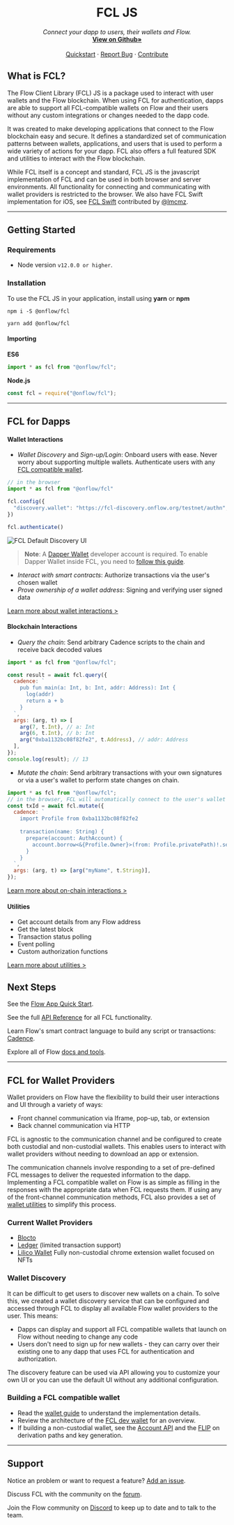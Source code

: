 <br />
<p align="center">
  <h1 align="center"> FCL JS</h1>
  <p align="center">
    <i>Connect your dapp to users, their wallets and Flow.</i>
    <br />
    <a href="https://github.com/onflow/fcl-js"><strong>View on Github»</strong></a>
    <br />
    <br />
    <a href="https://docs.onflow.org/fcl/tutorials/flow-app-quickstart/">Quickstart</a>
    ·
    <a href="https://github.com/onflow/fcl-js/issues">Report Bug</a>
    ·
    <a href="https://github.com/onflow/fcl-js/blob/master/CONTRIBUTING.md">Contribute</a>

  </p>
</p>

## What is FCL?

The Flow Client Library (FCL) JS is a package used to interact with user wallets and the Flow blockchain. When using FCL for authentication, dapps are able to support all FCL-compatible wallets on Flow and their users without any custom integrations or changes needed to the dapp code.

It was created to make developing applications that connect to the Flow blockchain easy and secure. It defines a standardized set of communication patterns between wallets, applications, and users that is used to perform a wide variety of actions for your dapp. FCL also offers a full featured SDK and utilities to interact with the Flow blockchain.

While FCL itself is a concept and standard, FCL JS is the javascript implementation of FCL and can be used in both browser and server environments. All functionality for connecting and communicating with wallet providers is restricted to the browser. We also have FCL Swift implementation for iOS, see [FCL Swift](https://github.com/zed-io/fcl-swift) contributed by [@lmcmz](https://github.com/lmcmz).

---
## Getting Started

### Requirements
-  Node version `v12.0.0 or higher`.

### Installation

To use the FCL JS in your application, install using **yarn** or **npm**

```shell
npm i -S @onflow/fcl
```

```shell
yarn add @onflow/fcl
```
#### Importing

**ES6**
```js
import * as fcl from "@onflow/fcl";
```
**Node.js**
```js
const fcl = require("@onflow/fcl");
```
---
## FCL for Dapps
#### Wallet Interactions

- *Wallet Discovery* and *Sign-up/Login*: Onboard users with ease. Never worry about supporting multiple wallets. 
Authenticate users with any [FCL compatible wallet](./index.mdx#current-wallet-providers).
```js
// in the browser
import * as fcl from "@onflow/fcl"

fcl.config({
  "discovery.wallet": "https://fcl-discovery.onflow.org/testnet/authn", // Endpoint set to Testnet
})

fcl.authenticate()
```
![FCL Default Discovery UI](images/discovery.png)

> **Note**: A [Dapper Wallet](https://meetdapper.com/developers) developer account is required. To enable Dapper Wallet inside FCL, you need to [follow this guide](https://docs.meetdapper.com/get-started).

- *Interact with smart contracts*: Authorize transactions via the user's chosen wallet 
- *Prove ownership of a wallet address*: Signing and verifying user signed data

[Learn more about wallet interactions >](https://docs.onflow.org/fcl/reference/api/#wallet-interactions)

#### Blockchain Interactions
- *Query the chain*: Send arbitrary Cadence scripts to the chain and receive back decoded values
```js
import * as fcl from "@onflow/fcl";

const result = await fcl.query({
  cadence: `
    pub fun main(a: Int, b: Int, addr: Address): Int {
      log(addr)
      return a + b
    }
  `,
  args: (arg, t) => [
    arg(7, t.Int), // a: Int
    arg(6, t.Int), // b: Int
    arg("0xba1132bc08f82fe2", t.Address), // addr: Address
  ],
});
console.log(result); // 13
```
- *Mutate the chain*: Send arbitrary transactions with your own signatures or via a user's wallet to perform state changes on chain.
```js
import * as fcl from "@onflow/fcl";
// in the browser, FCL will automatically connect to the user's wallet to request signatures to run the transaction
const txId = await fcl.mutate({
  cadence: `
    import Profile from 0xba1132bc08f82fe2
    
    transaction(name: String) {
      prepare(account: AuthAccount) {
        account.borrow<&{Profile.Owner}>(from: Profile.privatePath)!.setName(name)
      }
    }
  `,
  args: (arg, t) => [arg("myName", t.String)],
});
```

[Learn more about on-chain interactions >](https://docs.onflow.org/fcl/reference/api/#on-chain-interactions)

#### Utilities
- Get account details from any Flow address
- Get the latest block
- Transaction status polling
- Event polling
- Custom authorization functions

[Learn more about utilities >](https://docs.onflow.org/fcl/reference/api/#pre-built-interactions)


## Next Steps

See the [Flow App Quick Start](./tutorials/flow-app-quickstart.mdx).

See the full [API Reference](https://docs.onflow.org/fcl/api/) for all FCL functionality.

Learn Flow's smart contract language to build any script or transactions: [Cadence](https://docs.onflow.org/cadence/).

Explore all of Flow [docs and tools](https://docs.onflow.org).


---
## FCL for Wallet Providers
Wallet providers on Flow have the flexibility to build their user interactions and UI through a variety of ways:
- Front channel communication via Iframe, pop-up, tab, or extension
- Back channel communication via HTTP

FCL is agnostic to the communication channel and be configured to create both custodial and non-custodial wallets. This enables users to interact with wallet providers without needing to download an app or extension.

The communication channels involve responding to a set of pre-defined FCL messages to deliver the requested information to the dapp.  Implementing a FCL compatible wallet on Flow is as simple as filling in the responses with the appropriate data when FCL requests them. If using any of the front-channel communication methods, FCL also provides a set of [wallet utilities](https://github.com/onflow/fcl-js/blob/master/packages/fcl/src/wallet-utils/index.js) to simplify this process.

### Current Wallet Providers
- [Blocto](https://blocto.portto.io/en/)
- [Ledger](https://ledger.com) (limited transaction support)
- [Lilico Wallet](https://lilico.app/) Fully non-custodial chrome extension wallet focused on NFTs

### Wallet Discovery
It can be difficult to get users to discover new wallets on a chain. To solve this, we created a wallet discovery service that can be configured and accessed through FCL to display all available Flow wallet providers to the user. This means:
- Dapps can display and support all FCL compatible wallets that launch on Flow without needing to change any code
- Users don't need to sign up for new wallets - they can carry over their existing one to any dapp that uses FCL for authentication and authorization.

The discovery feature can be used via API allowing you to customize your own UI or you can use the default UI without any additional configuration.

### Building a FCL compatible wallet

- Read the [wallet guide](https://github.com/onflow/fcl-js/blob/master/packages/fcl/src/wallet-provider-spec/draft-v3.md) to understand the implementation details.
- Review the architecture of the [FCL dev wallet](https://github.com/onflow/fcl-dev-wallet) for an overview.
- If building a non-custodial wallet, see the [Account API](https://github.com/onflow/flow-account-api) and the [FLIP](https://github.com/onflow/flow/pull/727) on derivation paths and key generation.

---

## Support

Notice an problem or want to request a feature? [Add an issue](https://github.com/onflow/flow-js-sdk/issues).

Discuss FCL with the community on the [forum](https://forum.onflow.org/c/developer-tools/flow-fcl/22).

Join the Flow community on [Discord](https://discord.gg/k6cZ7QC) to keep up to date and to talk to the team.
